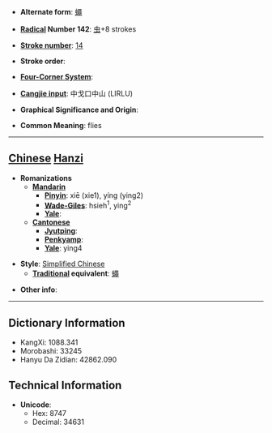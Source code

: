 * '''Alternate form''': [[蠅]]

* '''[[Wiktionary:Chinese radical index| Radical]] Number 142''': [[Wiktionary:Chinese radical index 虫|虫]]+8 strokes

* '''[[Wiktionary:Chinese total strokes index|Stroke number]]''': [[Wiktionary:Chinese total strokes index 14|14]]

* '''Stroke order''': 

* '''[[Wiktionary:Chinese four corner index|Four-Corner System]]''': 

* '''[[Wiktionary:Chinese Cangjie index|Cangjie input]]''': 中戈口中山 (LIRLU)

* '''Graphical Significance and Origin''': 

* '''Common Meaning''': flies

----

== [[Chinese]] [[Hanzi]] ==

* '''Romanizations'''
** '''[[Mandarin]]'''
*** '''[[Pinyin]]''': xiē (xie1), yíng (ying2)
*** '''[[Wade-Giles]]''': hsieh<sup>1</sup>, ying<sup>2</sup>
*** '''[[Yale]]''': 
** '''[[Cantonese]]'''
*** '''[[Jyutping]]''':
*** '''[[Penkyamp]]''': 
*** '''[[Yale]]''': ying4

* '''Style''': [[Simplified Chinese]] 
** '''[[Traditional Chinese|Traditional]] equivalent''': [[蠅]]

* '''Other info''': 

----

== Dictionary Information ==

* KangXi: 1088.341
* Morobashi: 33245
* Hanyu Da Zidian: 42862.090

== Technical Information ==

* '''Unicode''':
** Hex: 8747
** Decimal: 34631